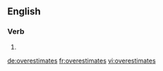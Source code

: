 ==English==

===Verb===
{{head|en}}

# {{en-third-person singular of|overestimate}}

[[de:overestimates]]
[[fr:overestimates]]
[[vi:overestimates]]